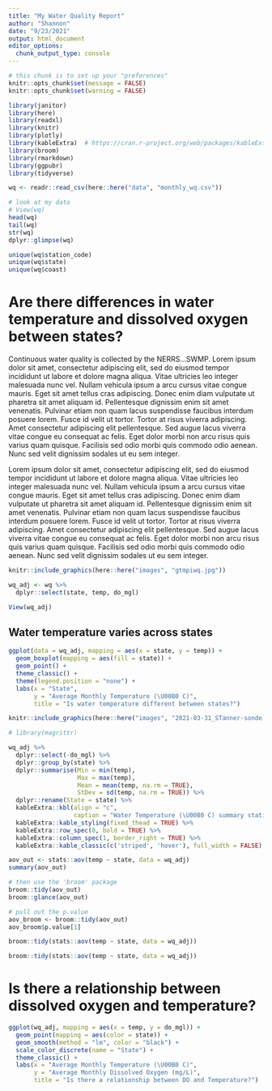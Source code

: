 ```yaml
---
title: "My Water Quality Report"
author: "Shannon"
date: "9/23/2021"
output: html_document
editor_options: 
  chunk_output_type: console
---
```


 

```r
# this chunk is to set up your "preferences"
knitr::opts_chunk$set(message = FALSE)
knitr::opts_chunk$set(warning = FALSE)

library(janitor)
library(here)
library(readxl)
library(knitr)
library(plotly)
library(kableExtra)  # https://cran.r-project.org/web/packages/kableExtra/vignettes/awesome_table_in_html.html 
library(broom)
library(rmarkdown)
library(ggpubr)
library(tidyverse)

```

```r
wq <- readr::read_csv(here::here("data", "monthly_wq.csv"))

# look at my data
# View(wq)
head(wq)
tail(wq)
str(wq)
dplyr::glimpse(wq)

unique(wq$station_code)
unique(wq$state)
unique(wq$coast)
```

# Are there differences in water temperature and dissolved oxygen between states?

Continuous water quality is collected by the NERRS...SWMP. Lorem ipsum dolor sit amet, consectetur adipiscing elit, sed do eiusmod tempor incididunt ut labore et dolore magna aliqua. Vitae ultricies leo integer malesuada nunc vel. Nullam vehicula ipsum a arcu cursus vitae congue mauris. Eget sit amet tellus cras adipiscing. Donec enim diam vulputate ut pharetra sit amet aliquam id. Pellentesque dignissim enim sit amet venenatis. Pulvinar etiam non quam lacus suspendisse faucibus interdum posuere lorem. Fusce id velit ut tortor. Tortor at risus viverra adipiscing. Amet consectetur adipiscing elit pellentesque. Sed augue lacus viverra vitae congue eu consequat ac felis. Eget dolor morbi non arcu risus quis varius quam quisque. Facilisis sed odio morbi quis commodo odio aenean. Nunc sed velit dignissim sodales ut eu sem integer.

Lorem ipsum dolor sit amet, consectetur adipiscing elit, sed do eiusmod tempor incididunt ut labore et dolore magna aliqua. Vitae ultricies leo integer malesuada nunc vel. Nullam vehicula ipsum a arcu cursus vitae congue mauris. Eget sit amet tellus cras adipiscing. Donec enim diam vulputate ut pharetra sit amet aliquam id. Pellentesque dignissim enim sit amet venenatis. Pulvinar etiam non quam lacus suspendisse faucibus interdum posuere lorem. Fusce id velit ut tortor. Tortor at risus viverra adipiscing. Amet consectetur adipiscing elit pellentesque. Sed augue lacus viverra vitae congue eu consequat ac felis. Eget dolor morbi non arcu risus quis varius quam quisque. Facilisis sed odio morbi quis commodo odio aenean. Nunc sed velit dignissim sodales ut eu sem integer.

```r
knitr::include_graphics(here::here("images", "gtmpiwq.jpg"))
```

```r
wq_adj <- wq %>%
  dplyr::select(state, temp, do_mgl)

View(wq_adj)
```

## Water temperature varies across states

```r
ggplot(data = wq_adj, mapping = aes(x = state, y = temp)) +
  geom_boxplot(mapping = aes(fill = state)) +
  geom_point() +
  theme_classic() +
  theme(legend.position = "none") +
  labs(x = "State",
       y = "Average Monthly Temperature (\U00B0 C)",
       title = "Is water temperature different between states?")
```

```r
knitr::include_graphics(here::here("images", "2021-03-31_STanner-sonde.jpg"))
```


```r
# library(magrittr)

wq_adj %>%
  dplyr::select(-do_mgl) %>%
  dplyr::group_by(state) %>%
  dplyr::summarise(Min = min(temp),
                   Max = max(temp),
                   Mean = mean(temp, na.rm = TRUE),
                   StDev = sd(temp, na.rm = TRUE)) %>% 
  dplyr::rename(State = state) %>% 
  kableExtra::kbl(align = "c",
                  caption = "Water Temperature (\U00B0 C) summary statistics for each state.") %>% 
  kableExtra::kable_styling(fixed_thead = TRUE) %>% 
  kableExtra::row_spec(0, bold = TRUE) %>% 
  kableExtra::column_spec(1, border_right = TRUE) %>% 
  kableExtra::kable_classic(c('striped', 'hover'), full_width = FALSE)
```

```r
aov_out <- stats::aov(temp ~ state, data = wq_adj)
summary(aov_out)

# then use the 'broom' package
broom::tidy(aov_out)
broom::glance(aov_out)

# pull out the p.value
aov_broom <- broom::tidy(aov_out)
aov_broom$p.value[1]

broom::tidy(stats::aov(temp ~ state, data = wq_adj))
```

```r
broom::tidy(stats::aov(temp ~ state, data = wq_adj))
```

# Is there a relationship between dissolved oxygen and temperature?

```r
ggplot(wq_adj, mapping = aes(x = temp, y = do_mgl)) +
  geom_point(mapping = aes(color = state)) +
  geom_smooth(method = "lm", color = "black") +
  scale_color_discrete(name = "State") +
  theme_classic() +
  labs(x = "Average Monthly Temperature (\U00B0 C)",
       y = "Average Monthly Dissolved Oxygen (mg/L)",
       title = "Is there a relationship between DO and Temperature?")



```

